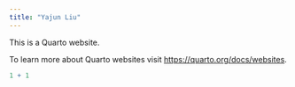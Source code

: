 ```yaml
---
title: "Yajun Liu"
---
```


This is a Quarto website.

To learn more about Quarto websites visit <https://quarto.org/docs/websites>.

```r
1 + 1
```
